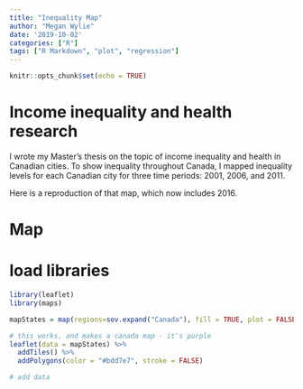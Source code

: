```yaml
---
title: "Inequality Map"
author: "Megan Wylie"
date: '2019-10-02'
categories: ["R"]
tags: ["R Markdown", "plot", "regression"]
---
```


```r
knitr::opts_chunk$set(echo = TRUE)
```

# Income inequality and health research

I wrote my Master's thesis on the topic of income inequality and health in Canadian cities. To show inequality throughout Canada, I mapped inequality levels for each Canadian city for three time periods: 2001, 2006, and 2011.

Here is a reproduction of that map, which now includes 2016.

# Map

# load libraries
```r

library(leaflet)
library(maps)

mapStates = map(regions=sov.expand("Canada"), fill = TRUE, plot = FALSE) 

# this works, and makes a canada map - it's purple
leaflet(data = mapStates) %>% 
  addTiles() %>%
  addPolygons(color = "#bdd7e7", stroke = FALSE)

# add data


```

